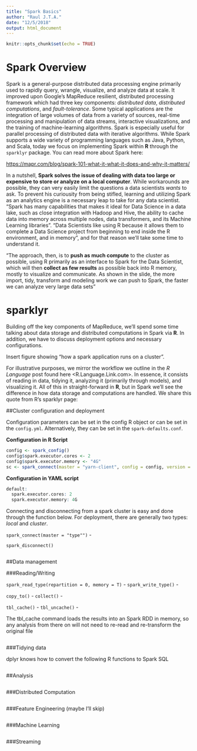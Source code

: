 ```yaml
---
title: "Spark Basics"
author: "Raul J.T.A."
date: "12/5/2018"
output: html_document
---
```


```r
knitr::opts_chunk$set(echo = TRUE)
```

# Spark Overview
Spark is a general-purpose distributed data processing engine primarily used to rapidly query, wrangle, visualize, and analyze data at scale. It improved upon Google's MapReduce resilient, distributed processing framework which had three key components: _distributed data_, _distributed computations_, and _fault-tolerance_. Some typical applications are the integration of large volumes of data from a variety of sources, real-time processing and manipulation of data streams, interactive visualizations, and the training of machine-learning algorithms. Spark is especially useful for parallel processing of distributed data with iterative algorithms. While Spark supports a wide variety of programming languages such as Java, Python, and Scala, today we focus on implementing Spark within __R__ through the `sparklyr` package. You can read more about Spark here:

<https://mapr.com/blog/spark-101-what-it-what-it-does-and-why-it-matters/>

In a nutshell, __Spark solves the issue of dealing with data too large or expensive to store or analyze on a local computer__. While workarounds are possible, they can very easily limit the questions a data scientists _wants_ to ask. To prevent his curiousity from being stifled, learning and utilizing Spark as an analytics engine is a necessary leap to take for any data scientist. "Spark has many capabilities that makes it ideal for Data Science in a data lake, such as close integration with Hadoop and Hive, the ability to cache data into memory across multiple nodes, data transformers, and its Machine Learning libraries". "Data Scientists like using R because it allows them to complete a Data Science project from beginning to end inside the R environment, and in memory", and for that reason we'll take some time to understand it. 

"The approach, then, is to __push as much compute__ to the cluster as possible, using R primarily as an interface to Spark for the Data Scientist, which will then __collect as few results__ as possible back into R memory, mostly to visualize and communicate. As shown in the slide, the more import, tidy, transform and modeling work we can push to Spark, the faster we can analyze very large data sets"

# sparklyr

Building off the key components of MapReduce, we'll spend some time talking about data storage and distributed computations in Spark via __R__. In addition, we have to discuss deployment options and necessary configurations. 

Insert figure showing "how a spark application runs on a cluster". 

For illustrative purposes, we mirror the workflow we outline in the _R Language_ post found here <R.Language.Link.com>. In essence, it consists of reading in data, tidying it, analyzing it (primarily through models), and visualizing it. All of this in straight-forward in __R__, but in Spark we'll see the difference in how data storage and computations are handled. We share this quote from R's sparklyr page:



##Cluster configuration and deployment

Configuration parameters can be set in the config R object or can be set in the `config.yml`. Alternatively, they can be set in the `spark-defaults.conf`.

__Configuration in R Script__
```r
config <- spark_config()
config$spark.executor.cores <- 2
config$spark.executor.memory <- "4G"
sc <- spark_connect(master = "yarn-client", config = config, version = '2.0.0')
```

__Configuration in YAML script__
```r
default:
  spark.executor.cores: 2
  spark.executor.memory: 4G
```

Connecting and disconnecting from a spark cluster is easy and done through the function below. For deployment, there are generally two types: _local_ and _cluster_.

`spark_connect(master = "type"")` - 

`spark_disconnect()`


```r

```

##Data management




###Reading/Writing

`spark_read_type(repartition = 0, memory = T)` - 
`spark_write_type()` - 

`copy_to()` - 
`collect()` - 

`tbl_cache()` - 
`tbl_uncache()` - 

The tbl_cache command loads the results into an Spark RDD in memory, so any analysis from there on will not need to re-read and re-transform the original file
```r

```

###Tidying data

dplyr knows how to convert the following R functions to Spark SQL
```r

```

##Analysis


```r

```

###Distributed Computation


```r

```

###Feature Engineering (maybe I'll skip)

```r

```

###Machine Learning


```r

```

###Streaming





```r

```